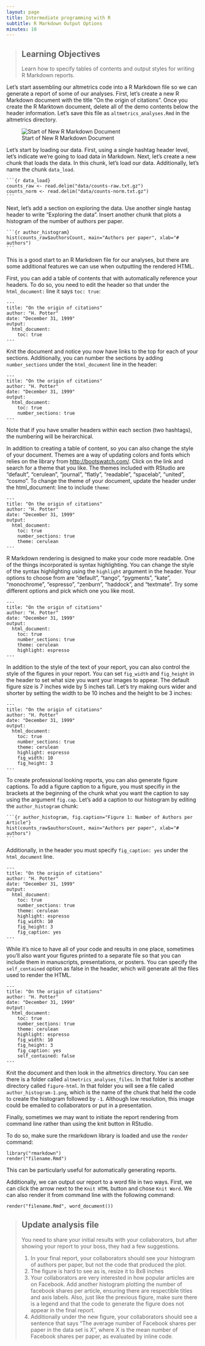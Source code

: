 ```yaml
---
layout: page
title: Intermediate programming with R
subtitle: R Markdown Output Options
minutes: 10
---
```


> ## Learning Objectives {.objectives}
> Learn how to specify tables of contents and output styles for writing R Markdown reports. 

Let's start assembling our altmetrics code into a R Markdown file so we can generate a report of some of our analyses. 
First, let's create a new R Markdown document with the title "On the origin of citations".
Once you create the R Marktown document, delete all of the demo contents below the header information. 
Let's save this file as `altmetrics_analyses.Rmd` in the altmetrics directory.

![Start of New R Markdown Document](figure/start-of-rmd.png)

Let's start by loading our data. 
First, using a single hashtag header level, let's indicate we're going to load data in Markdown.
Next, let's create a new chunk that loads the data. 
In this chunk, let's load our data.
Additionally, let's name the chunk `data_load`.

<pre><code>```{r data_load}
counts_raw <- read.delim("data/counts-raw.txt.gz")
counts_norm <- read.delim("data/counts-norm.txt.gz")
```</code></pre>

Next, let's add a section on exploring the data.
Use another single hastag header to write "Exploring the data".
Insert another chunk that plots a histogram of the number of authors per paper. 

<pre><code>```{r author_histogram}
hist(counts_raw$authorsCount, main="Authors per paper", xlab="# authors")
```</code></pre>

This is a good start to an R Markdown file for our analyses, but there are some additional features we can use when outputting the rendered HTML. 

First, you can add a table of contents that with automatically reference your headers.
To do so, you need to edit the header so that under the `html_document:` line it says `toc: true`:

```
---
title: "On the origin of citations"
author: "H. Potter"
date: "December 31, 1999"
output:
  html_document:
    toc: true
---
```

Knit the document and notice you now have links to the top for each of your sections. 
Additionally, you can number the sections by adding `number_sections` under the `html_document` line in the header:

```
---
title: "On the origin of citations"
author: "H. Potter"
date: "December 31, 1999"
output:
  html_document:
    toc: true
    number_sections: true
---
```

Note that if you have smaller headers within each section (two hashtags), the numbering will be heirarchical.


In addition to creating a table of content, so you can also change the style of your document. 
Themes are a way of updating colors and fonts which relies on the library from <http://bootswatch.com/>.
Click on the link and search for a theme that you like.
The themes included with RStudio are “default”, “cerulean”, “journal”, “flatly”, “readable”, “spacelab”, “united”, “cosmo”.
To change the theme of your document, update the header under the html_document: line to include `theme`:

```
---
title: "On the origin of citations"
author: "H. Potter"
date: "December 31, 1999"
output:
  html_document:
    toc: true
    number_sections: true
    theme: cerulean
---
```

R Markdown rendering is designed to make your code more readable.
One of the things incorporated is syntax highlighting. 
You can change the style of the syntax highlighting using the `highlight` argument in the header. 
Your options to choose from are "default", "tango", "pygments", "kate", "monochrome", "espresso", "zenburn", "haddock", and "textmate".
Try some different options and pick which one you like most. 

```
---
title: "On the origin of citations"
author: "H. Potter"
date: "December 31, 1999"
output:
  html_document:
    toc: true
    number_sections: true
    theme: cerulean
    highlight: espresso
---
```



In addition to the style of the text of your report, you can also control the style of the figures in your report. 
You can set `fig_width` and `fig_height` in the header to set what size you want your images to appear.
The default figure size is 7 inches wide by 5 inches tall.
Let's try making ours wider and shorter by setting the width to be 10 inches and the height to be 3 inches:

```
---
title: "On the origin of citations"
author: "H. Potter"
date: "December 31, 1999"
output:
  html_document:
    toc: true
    number_sections: true
    theme: cerulean
    highlight: espresso
    fig_width: 10
    fig_height: 3
---
```

To create professional looking reports, you can also generate figure captions.
To add a figure caption to a figure, you must specifiy in the brackets at the beginning of the chunk what you want the caption to say using the argument `fig.cap`. 
Let's add a caption to our histogram by editing the `author_histogram` chunk:

<pre><code>```{r author_histogram, fig.caption="Figure 1: Number of Authors per Article"}
hist(counts_raw$authorsCount, main="Authors per paper", xlab="# authors")
```</code></pre>

Additionally, in the header you must specify `fig_caption: yes` under the `html_document` line.

```
---
title: "On the origin of citations"
author: "H. Potter"
date: "December 31, 1999"
output:
  html_document:
    toc: true
    number_sections: true
    theme: cerulean
    highlight: espresso
    fig_width: 10
    fig_height: 3
    fig_caption: yes
---
```


While it's nice to have all of your code and results in one place, sometimes you'll also want your figures printed to a separate file so that you can include them in manuscripts, presentations, or posters. 
You can specify the `self_contained` option as false in the header, which will generate all the files used to render the HTML. 

```
---
title: "On the origin of citations"
author: "H. Potter"
date: "December 31, 1999"
output:
  html_document:
    toc: true
    number_sections: true
    theme: cerulean
    highlight: espresso
    fig_width: 10
    fig_height: 3
    fig_caption: yes
    self_contained: false
---
```

Knit the document and then look in the altmetrics directory. 
You can see there is a folder called `altmetrics_analyses_files`.
In that folder is another directory called `figure-html`.
In that folder you will see a file called `author_histogram-1.png`, which is the name of the chunk that held the code to create the histogram followed by `-1`. 
Although low resolution, this image could be emailed to collaborators or put in a presentation. 

Finally, sometimes we may want to initiate the report rendering from command line rather than using the knit button in RStudio. 

To do so, make sure the rmarkdown library is loaded and use the `render` command:

```
library("rmarkdown")
render("filename.Rmd")
```

This can be particularly useful for automatically generating reports. 

Additionally, we can output our report to a word file in two ways. 
First, we can click the arrow next to the `Knit HTML` button and chose `Knit Word`. 
We can also render it from command line with the following command:

```
render("filename.Rmd", word_document())
```



> ## Update analysis file {.challenge}
>
> You need to share your initial results with your collaborators, but after showing your report to your boss, they had a few suggestions.
>
> 1. In your final report, your collaborators should see your histogram of authors per paper, but not the code that produced the plot.  
> 2. The figure is hard to see as is, resize it to 8x8 inches
> 3. Your collaborators are very interested in how popular articles are on Facebook. Add another histogram plotting the number of facebook shares per article, ensuring there are respectible titles and axis labels. Also, just like the previous figure, make sure there is a legend and that the code to generate the figure does not appear in the final report. 
> 4. Additionally under the new figure, your collaborators should see a sentence that says "The average number of Facebook shares per paper in the data set is X", where X is the mean number of Facebook shares per paper, as evaluated by inline code. 